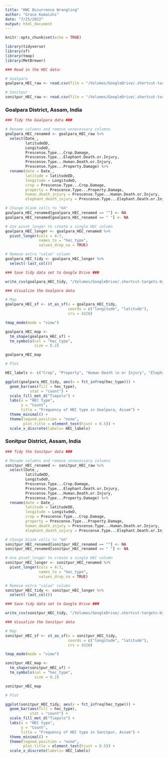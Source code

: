 ```yaml
---
title: "HWC Occurrence Wrangling"
author: "Grace Kumaishi"
date: "7/25/2022"
output: html_document
---
```


```r
knitr::opts_chunk$set(echo = TRUE)

library(tidyverse)
library(sf)
library(tmap)
library(MetBrewer)
```

```r
### Read in the HEC data:

# Goalpara
goalpara_HEC_raw <- read.csv(file = "/Volumes/GoogleDrive/.shortcut-targets-by-id/1YB-Hz3L-kWyiZMg2UM89GQkvqXyZUW1H/HWC_data/Geospatial Data/Assam_India/Goalpara_HEC.csv")

# Sonitpur
sonitpur_HEC_raw <- read.csv(file = "/Volumes/GoogleDrive/.shortcut-targets-by-id/1YB-Hz3L-kWyiZMg2UM89GQkvqXyZUW1H/HWC_data/Geospatial Data/Assam_India/Sonitpur_HEC.csv")
```

### Goalpara District, Assam, India ###

```r
### Tidy the Goalpara data ###

# Rename columns and remove unnecessary columns
goalpara_HEC_renamed <- goalpara_HEC_raw %>% 
  select(Date_, 
         latitudeDD, 
         LongitudeD, 
         Prescense.Type...Crop.Damage, 
         Prescense.Type...Elephant.Death.or.Injury, 
         Prescense.Type...Human.Death.or.Injury, 
         Prescense.Type...Property.Damage) %>% 
  rename(date = Date_, 
         latitude = latitudeDD, 
         longitude = LongitudeD, 
         crop = Prescense.Type...Crop.Damage, 
         property = Prescense.Type...Property.Damage, 
         human_death_injury = Prescense.Type...Human.Death.or.Injury, 
         elephant_death_injury = Prescense.Type...Elephant.Death.or.Injury)

# Change blank cells to "NA"
goalpara_HEC_renamed[goalpara_HEC_renamed == ""] <- NA
goalpara_HEC_renamed[goalpara_HEC_renamed == " "] <- NA

# Use pivot_longer to create a single HEC column 
goalpara_HEC_longer <- goalpara_HEC_renamed %>% 
  pivot_longer(cols = 4:7,
               names_to = "hec_type",
               values_drop_na = TRUE)

# Remove extra "value" column
goalpara_HEC_tidy <- goalpara_HEC_longer %>% 
  select(-last_col())
```

```r
### Save tidy data set to Google Drive ###

write_csv(goalpara_HEC_tidy, "/Volumes/GoogleDrive/.shortcut-targets-by-id/1YB-Hz3L-kWyiZMg2UM89GQkvqXyZUW1H/HWC_data/Geospatial Data/Assam_India/Goalpara_HEC_tidy.csv")
```

```r
### Visualize the Goalpara data

# Map
goalpara_HEC_sf <- st_as_sf(x = goalpara_HEC_tidy,
                            coords = c("longitude", "latitude"),
                            crs = 4326)

tmap_mode(mode = "view")

goalpara_HEC_map <- 
  tm_shape(goalpara_HEC_sf) +
  tm_symbols(col = "hec_type",
             size = 0.2)

goalpara_HEC_map
```

```r
# Plot

HEC_labels <- c("Crop", "Property", "Human Death \n or Injury", "Elephant Death \n or Injury")

ggplot(goalpara_HEC_tidy, aes(x = fct_infreq(hec_type))) +
  geom_bar(aes(fill = hec_type),
           stat = "count") +
  scale_fill_met_d("Tiepolo") +
  labs(x = "HEC type",
       y = "Count",
       title = "Frequency of HEC type in Goalpara, Assam") +
  theme_minimal() +
  theme(legend.position = "none",
        plot.title = element_text(hjust = 0.5)) +
  scale_x_discrete(labels= HEC_labels)
```

### Sonitpur District, Assam, India ###

```r
### Tidy the Sonitpur data ###

# Rename columns and remove unnecessary columns
sonitpur_HEC_renamed <- sonitpur_HEC_raw %>% 
  select(Date_, 
         latitudeDD, 
         LongitudeD, 
         Prescense.Type...Crop.Damage, 
         Prescense.Type...Elephant.Death.or.Injury, 
         Prescense.Type...Human.Death.or.Injury, 
         Prescense.Type...Property.Damage) %>% 
  rename(date = Date_, 
         latitude = latitudeDD, 
         longitude = LongitudeD, 
         crop = Prescense.Type...Crop.Damage, 
         property = Prescense.Type...Property.Damage, 
         human_death_injury = Prescense.Type...Human.Death.or.Injury, 
         elephant_death_injury = Prescense.Type...Elephant.Death.or.Injury)

# Change blank cells to "NA"
sonitpur_HEC_renamed[sonitpur_HEC_renamed == ""] <- NA
sonitpur_HEC_renamed[sonitpur_HEC_renamed == " "] <- NA

# Use pivot_longer to create a single HEC column
sonitpur_HEC_longer <- sonitpur_HEC_renamed %>% 
  pivot_longer(cols = 4:7,
               names_to = "hec_type",
               values_drop_na = TRUE)

# Remove extra "value" column
sonitpur_HEC_tidy <- sonitpur_HEC_longer %>% 
  select(-last_col())
```

```r
### Save tidy data set to Google Drive ###

write_csv(sonitpur_HEC_tidy, "/Volumes/GoogleDrive/.shortcut-targets-by-id/1YB-Hz3L-kWyiZMg2UM89GQkvqXyZUW1H/HWC_data/Geospatial Data/Assam_India/Sonitpur_HEC_tidy.csv")
```

```r
### Visualize the Sonitpur data

# Map
sonitpur_HEC_sf <- st_as_sf(x = sonitpur_HEC_tidy,
                            coords = c("longitude", "latitude"),
                            crs = 4326)

tmap_mode(mode = "view")

sonitpur_HEC_map <- 
  tm_shape(sonitpur_HEC_sf) +
  tm_symbols(col = "hec_type",
             size = 0.2)

sonitpur_HEC_map
```

```r
# Plot

ggplot(sonitpur_HEC_tidy, aes(x = fct_infreq(hec_type))) +
  geom_bar(aes(fill = hec_type),
           stat = "count") +
  scale_fill_met_d("Tiepolo") +
  labs(x = "HEC type",
       y = "Count",
       title = "Frequency of HEC type in Sonitpur, Assam") +
  theme_minimal() +
  theme(legend.position = "none",
        plot.title = element_text(hjust = 0.5)) +
  scale_x_discrete(labels= HEC_labels)
```














